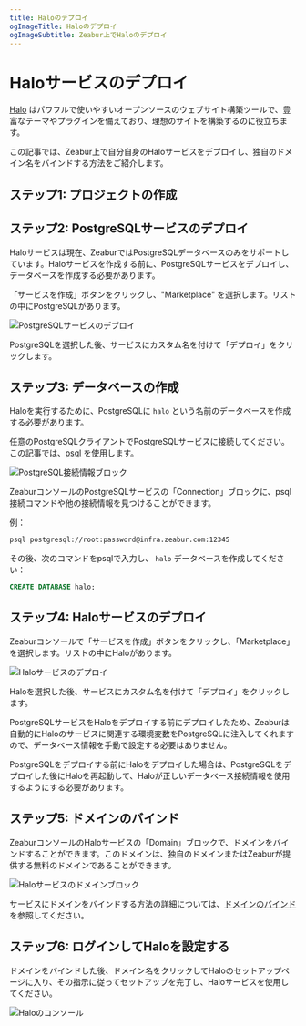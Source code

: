 ```yaml
---
title: Haloのデプロイ
ogImageTitle: Haloのデプロイ
ogImageSubtitle: Zeabur上でHaloのデプロイ
---
```



# Haloサービスのデプロイ

[Halo](https://halo.run/) はパワフルで使いやすいオープンソースのウェブサイト構築ツールで、豊富なテーマやプラグインを備えており、理想のサイトを構築するのに役立ちます。

この記事では、Zeabur上で自分自身のHaloサービスをデプロイし、独自のドメイン名をバインドする方法をご紹介します。

## ステップ1: プロジェクトの作成

<CreateProject />

## ステップ2: PostgreSQLサービスのデプロイ

Haloサービスは現在、ZeaburではPostgreSQLデータベースのみをサポートしています。Haloサービスを作成する前に、PostgreSQLサービスをデプロイし、データベースを作成する必要があります。

「サービスを作成」ボタンをクリックし、"Marketplace" を選択します。リストの中にPostgreSQLがあります。

![PostgreSQLサービスのデプロイ](/marketplace/halo/deploy-postgresql.ja-JP.png)

PostgreSQLを選択した後、サービスにカスタム名を付けて「デプロイ」をクリックします。

## ステップ3: データベースの作成

Haloを実行するために、PostgreSQLに `halo` という名前のデータベースを作成する必要があります。

任意のPostgreSQLクライアントでPostgreSQLサービスに接続してください。この記事では、[psql](https://www.postgresql.org/docs/9.1/app-psql.html) を使用します。

![PostgreSQL接続情報ブロック](/marketplace/halo/postgre-connect.ja-JP.png)

ZeaburコンソールのPostgreSQLサービスの「Connection」ブロックに、psql接続コマンドや他の接続情報を見つけることができます。

例：

```bash
psql postgresql://root:password@infra.zeabur.com:12345
```

その後、次のコマンドをpsqlで入力し、 `halo` データベースを作成してください：

```sql
CREATE DATABASE halo;
```

## ステップ4: Haloサービスのデプロイ

Zeaburコンソールで「サービスを作成」ボタンをクリックし、「Marketplace」を選択します。リストの中にHaloがあります。

![Haloサービスのデプロイ](/marketplace/halo/deploy-halo.ja-JP.png)

Haloを選択した後、サービスにカスタム名を付けて「デプロイ」をクリックします。

<Callout>
PostgreSQLサービスをHaloをデプロイする前にデプロイしたため、Zeaburは自動的にHaloのサービスに関連する環境変数をPostgreSQLに注入してくれますので、データベース情報を手動で設定する必要はありません。

PostgreSQLをデプロイする前にHaloをデプロイした場合は、PostgreSQLをデプロイした後にHaloを再起動して、Haloが正しいデータベース接続情報を使用するようにする必要があります。

</Callout>

## ステップ5: ドメインのバインド

ZeaburコンソールのHaloサービスの「Domain」ブロックで、ドメインをバインドすることができます。このドメインは、独自のドメインまたはZeaburが提供する無料のドメインであることができます。

![Haloサービスのドメインブロック](/marketplace/halo/halo-domain.ja-JP.png)

サービスにドメインをバインドする方法の詳細については、[ドメインのバインド](/deploy/domain-binding) を参照してください。

## ステップ6: ログインしてHaloを設定する

ドメインをバインドした後、ドメイン名をクリックしてHaloのセットアップページに入り、その指示に従ってセットアップを完了し、Haloサービスを使用してください。

![Haloのコンソール](/marketplace/halo/halo-console.ja-JP.png)
